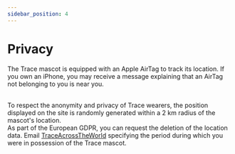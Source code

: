 ```yaml
---
sidebar_position: 4
---
```


# Privacy

The Trace mascot is equipped with an Apple AirTag to track its location. If you own an iPhone, you may receive a message explaining that an AirTag not belonging to you is near you.

<br/>
To respect the anonymity and privacy of Trace wearers, the position displayed on the site is randomly generated within a 2 km radius of the mascot's location.
<br/>
As part of the European GDPR, you can request the deletion of the location data. Email <a href="mailto:traceacrosstheworld@gmail.com">TraceAcrossTheWorld</a> specifying the period during which you were in possession of the Trace mascot.
